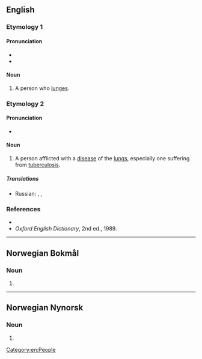 {{also|Lunger}}
==English==

===Etymology 1===
{{suffix|en|lunge|er}}

====Pronunciation====
* {{IPA|en|/lʌndʒə/}}
* {{audio|en|En-au-lunger.ogg|Audio (AU)}}

====Noun====
{{en-noun}}

# A person who [[lunge]]s.

===Etymology 2===
{{suffix|en|lung|er}}

====Pronunciation====
* {{IPA|en|/lʌŋə/}}

====Noun====
{{en-noun}}

# {{lb|en|slang}} A person afflicted with a [[disease]] of the [[lung]]s, especially one suffering from [[tuberculosis]].

=====Translations=====
{{trans-top|lung disease- or TB-sufferer}}
* Russian: {{t|ru|[[лёгочный]] [[больно́й]]|m}}, {{t+|ru|туберкулёзник|m}}, {{t+|ru|чахо́точный|m}}
{{trans-mid}}
{{trans-bottom}}

===References===
* {{R:Dictionary.com}}
* ''Oxford English Dictionary'', 2nd ed., 1989.

[[Category:en:People]]

----

==Norwegian Bokmål==

===Noun===
{{head|nb|noun form|g=m|g2=f}}

# {{inflection of|nb|lunge||indefinite|p}}

----

==Norwegian Nynorsk==

===Noun===
{{head|nn|noun form|g=f}}

# {{inflection of|nn|lunge||indefinite|p}}